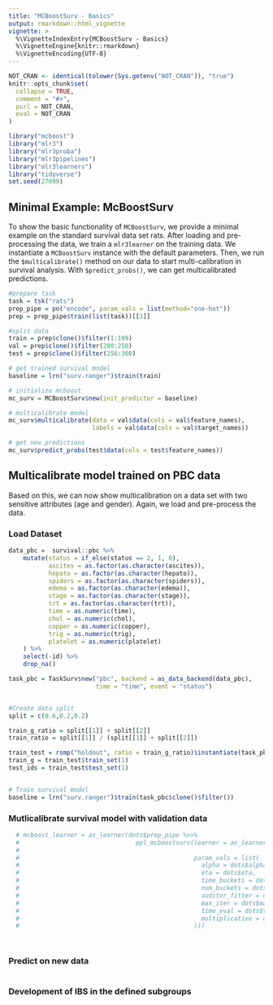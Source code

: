 ```yaml
---
title: "MCBoostSurv - Basics"
output: rmarkdown::html_vignette
vignette: >
  %\VignetteIndexEntry{MCBoostSurv - Basics}
  %\VignetteEngine{knitr::rmarkdown}
  %\VignetteEncoding{UTF-8}
---
```


```r
NOT_CRAN <- identical(tolower(Sys.getenv("NOT_CRAN")), "true")
knitr::opts_chunk$set(
  collapse = TRUE,
  comment = "#>",
  purl = NOT_CRAN,
  eval = NOT_CRAN
)
```


```r
library("mcboost")
library("mlr3")
library("mlr3proba")
library("mlr3pipelines")
library("mlr3learners")
library("tidyverse")
set.seed(27099)
```


## Minimal Example: McBoostSurv

To show the basic functionality of `MCBoostSurv`, we provide a minimal example on 
the standard survival data set rats. After loading and pre-processing the data, we train
a `mlr3learner` on the training data. We instantiate a `MCBoostSurv` instance
with the default parameters. Then, we run the `$multicalibrate()` method on our data to start multi-calibration in survival analysis. With `$predict_probs()`, we can get
multicalibrated predictions. 

```r

#prepare task 
task = tsk("rats")
prep_pipe = po("encode", param_vals = list(method="one-hot")) 
prep = prep_pipe$train(list(task))[[1]]

#split data
train = prep$clone()$filter(1:199)
val = prep$clone()$filter(200:250)
test = prep$clone()$filter(256:300)

# get trained survival model 
baseline = lrn("surv.ranger")$train(train)

# initialize mcboost
mc_surv = MCBoostSurv$new(init_predictor = baseline)

# multicalibrate model 
mc_surv$multicalibrate(data = val$data(cols = val$feature_names), 
                       labels = val$data(cols = val$target_names))

# get new predictions
mc_surv$predict_probs(test$data(cols = test$feature_names))

```

## Multicalibrate model trained on PBC data

Based on this, we can now show multicalibration on a data set with two sensitive attributes
(age and gender). Again, we load and pre-process the data.

### Load Dataset
```r

data_pbc =  survival::pbc %>%
    mutate(status = if_else(status == 2, 1, 0),
           ascites = as.factor(as.character(ascites)),
           hepato = as.factor(as.character(hepato)),
           spiders = as.factor(as.character(spiders)),
           edema = as.factor(as.character(edema)),
           stage = as.factor(as.character(stage)),
           trt = as.factor(as.character(trt)),
           time = as.numeric(time),
           chol = as.numeric(chol),
           copper = as.numeric(copper),
           trig = as.numeric(trig),
           platelet = as.numeric(platelet)
    ) %>%
    select(-id) %>%
    drop_na()

task_pbc = TaskSurv$new("pbc", backend = as_data_backend(data_pbc), 
                        time = "time", event = "status")


#Create data split
split = c(0.6,0.2,0.2)

train_g_ratio = split[[1]] + split[[2]]
train_ratio = split[[1]] / (split[[1]] + split[[2]])

train_test = rsmp("holdout", ratio = train_g_ratio)$instantiate(task_pbc)
train_g = train_test$train_set(1)
test_ids = train_test$test_set(1)


# Train survival model 
baseline = lrn("surv.ranger")$train(task_pbc$clone()$filter())


```

### Mutlicalibrate survival model with validation data

```r
  # mcboost_learner = as_learner(dots$prep_pipe %>>% 
  #                                ppl_mcboostsurv(learner = as_learner(dots$prep_pipe 
  #                                                                     %>>% initial_model), 
  #                                                param_vals = list(
  #                                                  alpha = dots$alpha,
  #                                                  eta = dots$eta,
  #                                                  time_buckets = dots$time_buckets,
  #                                                  num_buckets = dots$num_buckets, 
  #                                                  auditor_fitter = dots$auditor_fitter, 
  #                                                  max_iter = dots$max_iter, 
  #                                                  time_eval = dots$time_eval,
  #                                                  multiplicative = dots$multiplicative
  #                                                )))




```

### Predict on new data
```r


```
### Development of IBS in the defined subgroups
```r


```



